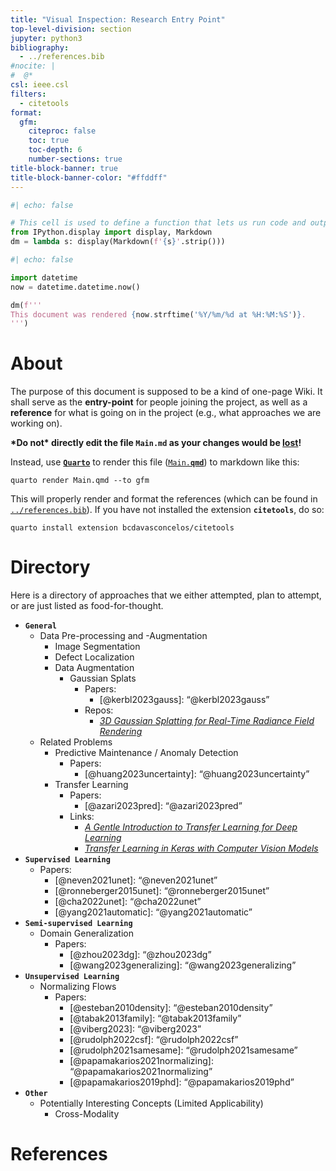 ```yaml
---
title: "Visual Inspection: Research Entry Point"
top-level-division: section
jupyter: python3
bibliography:
  - ../references.bib
#nocite: |
#  @*
csl: ieee.csl
filters:
  - citetools
format:
  gfm:
    citeproc: false
    toc: true
    toc-depth: 6
    number-sections: true
title-block-banner: true
title-block-banner-color: "#ffddff"
---
```



```python
#| echo: false

# This cell is used to define a function that lets us run code and output the result as markdown, BEFORE it is rendered by Quarto.
from IPython.display import display, Markdown
dm = lambda s: display(Markdown(f'{s}'.strip()))
```


```python
#| echo: false

import datetime 
now = datetime.datetime.now()

dm(f'''
This document was rendered {now.strftime('%Y/%m/%d at %H:%M:%S')}.
''')
```


# About

The purpose of this document is supposed to be a kind of one-page Wiki.
It shall serve as the **entry-point** for people joining the project, as well as a **reference** for what is going on in the project (e.g., what approaches we are working on).


**\*Do not\* directly edit the file `Main.md` as your changes would be <u>lost</u>!**

Instead, use [**`Quarto`**](https://quarto.org/) to render this file ([`Main.`**`qmd`**](./Main.qmd)) to markdown like this:

```script
quarto render Main.qmd --to gfm
```

This will properly render and format the references (which can be found in [`../references.bib`](../references.bib)).
If you have not installed the extension **`citetools`**, do so:

```script
quarto install extension bcdavasconcelos/citetools
```


# Directory

Here is a directory of approaches that we either attempted, plan to attempt, or are just listed as food-for-thought.


- **`General`**
  - Data Pre-processing and -Augmentation
    - Image Segmentation
    - Defect Localization
    - Data Augmentation
      - Gaussian Splats
        - Papers:
          - [@kerbl2023gauss]: "[@kerbl2023gauss]{.title}"
        - Repos:
          - [*3D Gaussian Splatting for Real-Time Radiance Field Rendering*](https://github.com/graphdeco-inria/gaussian-splatting)
  - Related Problems
    - Predictive Maintenance / Anomaly Detection
      - Papers:
        - [@huang2023uncertainty]: "[@huang2023uncertainty]{.title}"
    - Transfer Learning
      - Papers:
        - [@azari2023pred]: "[@azari2023pred]{.title}"
      - Links:
        - [*A Gentle Introduction to Transfer Learning for Deep Learning*](https://machinelearningmastery.com/transfer-learning-for-deep-learning/)
        - [*Transfer Learning in Keras with Computer Vision Models*](https://machinelearningmastery.com/how-to-use-transfer-learning-when-developing-convolutional-neural-network-models/)
- **`Supervised Learning`**
  - Papers:
    - [@neven2021unet]: "[@neven2021unet]{.title}"
    - [@ronneberger2015unet]: "[@ronneberger2015unet]{.title}"
    - [@cha2022unet]: "[@cha2022unet]{.title}"
    - [@yang2021automatic]: "[@yang2021automatic]{.title}"
- **`Semi-supervised Learning`**
  - Domain Generalization
    - Papers:
      - [@zhou2023dg]: "[@zhou2023dg]{.title}"
      - [@wang2023generalizing]: "[@wang2023generalizing]{.title}"
- **`Unsupervised Learning`**
  - Normalizing Flows
    - Papers:
      - [@esteban2010density]: "[@esteban2010density]{.title}"
      - [@tabak2013family]: "[@tabak2013family]{.title}"
      - [@viberg2023]: "[@viberg2023]{.title}"
      - [@rudolph2022csf]: "[@rudolph2022csf]{.title}"
      - [@rudolph2021samesame]: "[@rudolph2021samesame]{.title}"
      - [@papamakarios2021normalizing]: "[@papamakarios2021normalizing]{.title}"
      - [@papamakarios2019phd]: "[@papamakarios2019phd]{.title}"
- **`Other`**
  - Potentially Interesting Concepts (Limited Applicability)
    - Cross-Modality



# References {-}
